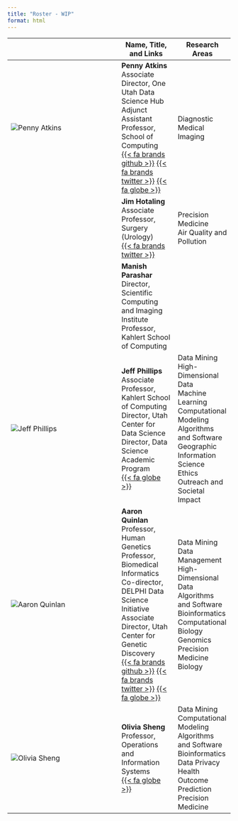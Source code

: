 ```yaml
---
title: "Roster - WIP"
format: html
---
```


|   | Name, Title, and Links | Research Areas  |
|-----------------------------------|------------------|------------------|
|![Penny Atkins](images/Penny Atkins.jpg){.headshot}|**Penny Atkins**<br>Associate Director, One Utah Data Science Hub<br>Adjunct Assistant Professor, School of Computing<br>[{{< fa brands github >}}](https://github.com/patkins) [{{< fa brands twitter >}}](https://twitter.com/pennyatkinsphd) [{{< fa globe >}}](http://www.sci.utah.edu/~atkins/) |Diagnostic Medical Imaging|
|<i class='fa-regular fa-user fa-9x'></i>|**Jim Hotaling**<br>Associate Professor, Surgery (Urology)<br>[{{< fa brands twitter >}}](https://twitter.com/jimhotalingmd) |Precision Medicine <br> Air Quality and Pollution|
|<i class='fa-regular fa-user fa-9x'></i>|**Manish Parashar**<br>Director, Scientific Computing and Imaging Institute<br>Professor, Kahlert School of Computing||
|![Jeff Phillips](images/Jeff Phillips.jpg){.headshot}|**Jeff Phillips**<br>Associate Professor, Kahlert School of Computing<br>Director, Utah Center for Data Science<br>Director, Data Science Academic Program<br>[{{< fa globe >}}](https://users.cs.utah.edu/~jeffp/) |Data Mining <br> High-Dimensional Data <br> Machine Learning <br> Computational Modeling <br> Algorithms and Software <br> Geographic Information Science <br> Ethics <br> Outreach and Societal Impact|
|![Aaron Quinlan](images/Aaron Quinlan.jpg){.headshot}|**Aaron Quinlan**<br>Professor, Human Genetics<br>Professor, Biomedical Informatics<br>Co-director, DELPHI Data Science Initiative<br>Associate Director, Utah Center for Genetic Discovery<br>[{{< fa brands github >}}](https://github.com/arq5x) [{{< fa brands twitter >}}](https://twitter.com/aaronquinlan) [{{< fa globe >}}](www.quinlanlab.org) |Data Mining <br> Data Management <br> High-Dimensional Data <br> Algorithms and Software <br> Bioinformatics <br> Computational Biology <br> Genomics <br> Precision Medicine <br> Biology|
|![Olivia Sheng](images/Olivia Sheng.jpg){.headshot}|**Olivia Sheng**<br>Professor, Operations and Information Systems<br>[{{< fa globe >}}](https://eccles.utah.edu/team/olivia-sheng/) |Data Mining <br> Computational Modeling <br> Algorithms and Software <br> Bioinformatics <br> Data Privacy <br> Health Outcome Prediction <br> Precision Medicine|